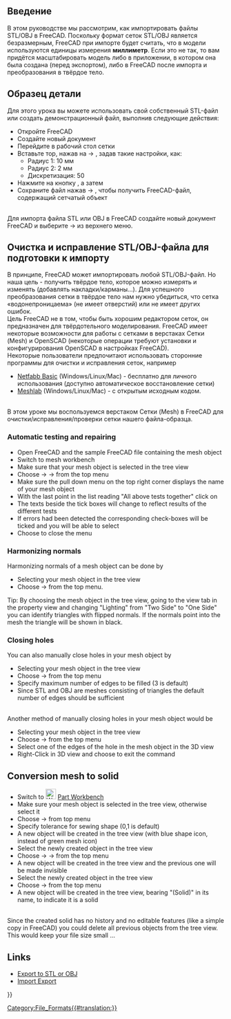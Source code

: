 <languages/>
{{TutorialInfo/ru
|Topic= Импорт из STL или OBJ
|Level= Начинающий
|Time= 30 минут
|Author=r-frank
|FCVersion=0.16.6703
|Files=
}}

<span id="Introduction"></span>
== Введение == 

В этом руководстве мы рассмотрим, как импортировать файлы STL/OBJ в FreeCAD. Поскольку формат сеток STL/OBJ является безразмерным, FreeCAD при импорте будет считать, что в модели используются единицы измерения '''миллиметр'''.
Если это не так, то вам придётся масштабировать модель либо в приложении, в котором она была создана (перед экспортом), либо в FreeCAD после импорта и преобразования в твёрдое тело.

== Образец детали ==
Для этого урока вы можете использовать свой собственный STL-файл или создать демонстрационный файл, выполнив следующие действия:
*Откройте FreeCAD
*Создайте новый документ
*Перейдите в рабочий стол сетки
*Вставьте тор, нажав на {{KEY|Полигональные сетки}} → {{KEY|[[Image:Mesh_BuildRegularSolid.svg|32px]] Правильное геометрическое тело...}}, задав такие настройки, как:
**Радиус 1: 10 мм
**Радиус 2: 2 мм
**Дискретизация: 50
*Нажмите на кнопку {{KEY|Создать}}, а затем {{KEY|Закрыть}}
*Сохраните файл нажав {{KEY|Файл}} → {{KEY|Сохранить}}, чтобы получить FreeCAD-файл, содержащий сетчатый объект
<br />
Для импорта файла STL или OBJ в FreeCAD создайте новый документ FreeCAD и выберите {{KEY|Файл}} → {{KEY|Импорт}} из верхнего меню.

== Очистка и исправление STL/OBJ-файла для подготовки к импорту ==
В принципе, FreeCAD может импортировать любой STL/OBJ-файл. Но наша цель - получить твёрдое тело, которое можно измерять и изменять (добавлять накладки/карманы...). Для успешного преобразования сетки в твёрдое тело нам нужно убедиться, что сетка «водонепроницаема» (не имеет отверстий) или не имеет других ошибок.
<br />
Цель FreeCAD не в том, чтобы быть хорошим редактором сеток, он предназначен для твёрдотельного моделирования. FreeCAD имеет некоторые возможности для работы с сетками в верстаках Сетки (Mesh) и OpenSCAD (некоторые операции требуют установки и конфигурирования OpenSCAD в настройках FreeCAD).
<br />
Некоторые пользователи предпочитают использовать сторонние программы для очистки и исправления сеток, например
*[http://www.netfabb.com/downloadcenter.php?basic=1 Netfabb Basic] (Windows/Linux/Mac) - бесплатно для личного использования (доступно автоматическое восстановление сетки)
*[http://meshlab.sourceforge.net/ Meshlab] (Windows/Linux/Mac) - с открытым исходным кодом.
<br />
В этом уроке мы воспользуемся верстаком Сетки (Mesh) в FreeCAD для очистки/исправления/проверки сетки нашего файла-образца.

===Automatic testing and repairing===
*Open FreeCAD and the sample FreeCAD file containing the mesh object
*Switch to mesh workbench
*Make sure that your mesh object is selected in the tree view
*Choose {{KEY|Meshes}} → {{KEY|Analyze}} → {{KEY|Evaluate & Repair mesh...}} from the top menu
*Make sure the pull down menu on the top right corner displays the name of your mesh object
*With the last point in the list reading "All above tests together" click on {{KEY|Analyze}}
*The texts beside the tick boxes will change to reflect results of the different tests
*If errors had been detected the corresponding check-boxes will be ticked and you will be able to select {{KEY|Repair}}
*Choose {{KEY|Close}} to close the menu

===Harmonizing normals===
Harmonizing normals of a mesh object can be done by
*Selecting your mesh object in the tree view
*Choose {{KEY|Meshes}}  →  {{KEY|[[Image:Mesh_HarmonizeNormals.svg|32px]] Harmonize normals}} from the top menu.
Tip: By choosing the mesh object in the tree view, going to the view tab in the property view and changing "Lighting" from "Two Side" to "One Side" you can identify triangles with flipped normals.
If the normals point into the mesh the triangle will be shown in black.

===Closing holes===
You can also manually close holes in your mesh object by
*Selecting your mesh object in the tree view
*Choose {{KEY|Meshes}}  →  {{KEY|Fill holes...}} from the top menu
*Specify maximum number of edges to be filled (3 is default)
*Since STL and OBJ are meshes consisting of triangles the default number of edges should be sufficient
<br />
Another method of manually closing holes in your mesh object would be
*Selecting your mesh object in the tree view
*Choose {{KEY|Meshes}}  →  {{KEY|[[Image:Mesh_FillInteractiveHole.svg|32px]] Close hole}} from the top menu
*Select one of the edges of the hole in the mesh object in the 3D view
*Right-Click in 3D view and choose {{KEY|Leave hole-filling mode}} to exit the command

== Conversion mesh to solid ==
*Switch to [[Image:Workbench_Part.svg|24px]] [[Part_Workbench|Part Workbench]]
*Make sure your mesh object is selected in the tree view, otherwise select it
*Choose {{KEY|Part}}  →  {{KEY|[[Image:Part_ShapeFromMesh.svg|32px]] Create shape from mesh ...}} from top menu
*Specify tolerance for sewing shape (0,1 is default)
*A new object will be created in the tree view (with blue shape icon, instead of green mesh icon)
*Select the newly created object in the tree view
*Choose {{KEY|Part}}  →  {{KEY|Create a copy}}  →  {{KEY|[[Image:Part_RefineShape.svg|32px]] Refine shape}} from the top menu
*A new object will be created in the tree view and the previous one will be made invisible
*Select the newly created object in the tree view
*Choose {{KEY|Part}}  →  {{KEY|Convert to solid}} from the top menu
*A new object will be created in the tree view, bearing "(Solid)" in its name, to indicate it is a solid
<br />
Since the created solid has no history and no editable features (like a simple copy in FreeCAD) you could delete all previous objects from the tree view. This would keep your file size small ...

==Links== 

* [[Export_to_STL_or_OBJ|Export to STL or OBJ]]
* [[Import_Export|Import Export]]

{{Userdocnavi{{#translation:}}}}
[[Category:File_Formats{{#translation:}}]]
{{clear}}